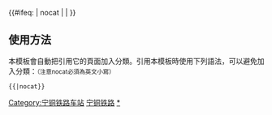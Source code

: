 {{鐵道路線|lua=1
| 模板名稱 = 宁铜铁路
| 名稱 = [[宁铜铁路]]
| 代表色 = #0033c9
| Logo = [[File:China Railways.svg|17px]]
| 背景顏色 = #FFFFFF
| 車站列表 = 
blstart ~ 南京西 ~ 南京 ~  blline ~ 南京东 ~ blend ~ %门南村线路所% ~  紫金山 ~ 沧波门 ~ 光华门 ~ 中华门站 (中国铁路) ~ 西善桥 ~ 建宁 ~ 古雄 ~ s新建s ~ 江宁镇 ~ 铜井 ~ 安江 ~ 慈湖 ~ 马鞍山站 (安徽) ~ 采石 ~ 黄梅山 ~ 当涂 ~ 毛耳山 ~ 塔桥 ~ 芜湖东 ~ %[[芜湖东V场]]%  ~ 芜湖 ~ s青弋江s ~ 火龙岗 ~ 八里湾 ~ 石硊镇 ~ 峨桥 ~ 繁昌 ~ 繁昌北 ~ 枫香墩 ~ 钟鸣 ~ 顺安站 (安徽省) ~ 狮子山站 (铜陵) ~ 立新 ~ 铜陵西
}}
<includeonly>{{#ifeq: {{{1}}} | nocat | <!--空--> | [[Category:宁铜铁路车站]] }}</includeonly><noinclude>

==使用方法==
本模板會自動把引用它的頁面加入分類。引用本模板時使用下列語法，可以避免加入分類：<small>（注意nocat必須為英文小寫）</small>
 <nowiki>{{</nowiki>{{PAGENAME}}<nowiki>|nocat}}</nowiki>
[[Category:中國鐵路路線模板|宁铜铁路]]
[[Category:宁铜铁路车站|*]]
</noinclude>